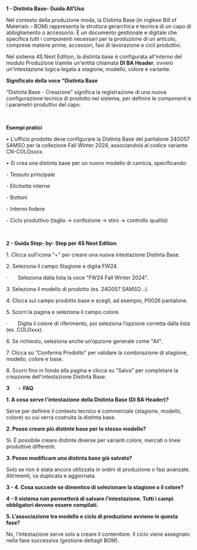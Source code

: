 **1 - Distinta Base- Guida All’Uso**

Nel contesto della produzione moda, la Distinta Base (in inglese Bill of Materials – BOM) rappresenta la struttura gerarchica e tecnica di un capo di abbigliamento o accessorio. È un documento gestionale e digitale che specifica tutti i componenti necessari per la produzione di un articolo, comprese materie prime, accessori, fasi di lavorazione e cicli produttivi.

Nel sistema 4S Next Edition, la distinta base è configurata all'interno del modulo Produzione tramite un'entità chiamata **DI BA Header**, ovvero un'intestazione logica legata a stagione, modello, colore e variante.

**Significato della voce "Distinta Base**

“Distinta Base - Creazione” significa la registrazione di una nuova configurazione tecnica di prodotto nel sistema, per definire le componenti e i parametri produttivi del capo.

 

**Esempi pratici**

• L'ufficio prodotto deve configurare la Distinta Base del pantalone 24G057 SAMSO per la collezione Fall Winter 2024, associandola al codice variante CN-COLOxxxx.

• Si crea una distinta base per un nuovo modello di camicia, specificando:

\- Tessuto principale

\- Etichette interne

\- Bottoni

\- Interno fodere

\- Ciclo produttivo (taglio → confezione → stiro → controllo qualità)

 

**2 - Guida Step- by- Step per 4S Next Edition**

1\. Clicca sull’icona "+" per creare una nuova intestazione Distinta Base.

2\. Seleziona il campo Stagione e digita FW24.

·       Seleziona dalla lista la voce "FW24 Fall Winter 2024".

3\. Seleziona il modello di prodotto (es. 24G057 SAMSO...).

4\. Clicca sul campo prodotto base e scegli, ad esempio, P0026 pantalone.

5\. Scorri la pagina e seleziona il campo colore.

·       Digita il colore di riferimento, poi seleziona l’opzione corretta dalla lista (es. COLOxxx).

6\. Se richiesto, seleziona anche un’opzione generale come "All".

7\. Clicca su “Conferma Prodotto” per validare la combinazione di stagione, modello, colore e base.

8\. Scorri fino in fondo alla pagina e clicca su "Salva" per completare la creazione dell'intestazione Distinta Base.



**3       -  FAQ**

**1. A cosa serve l'intestazione della Distinta Base (DI BA Header)?**

Serve per definire il contesto tecnico e commerciale (stagione, modello, colore) su cui verrà costruita la distinta base.

**2. Posso creare più distinte base per lo stesso modello?**

Sì. È possibile creare distinte diverse per varianti colore, mercati o linee produttive differenti.

**3. Posso modificare una distinta base già salvata?**

Solo se non è stata ancora utilizzata in ordini di produzione o fasi avanzate. Altrimenti, va duplicata e aggiornata.

**3 - 4. Cosa succede se dimentico di selezionare la stagione o il colore?**

**4 - Il sistema non permetterà di salvare l’intestazione. Tutti i campi obbligatori devono essere compilati.**

**5. L’associazione tra modello e ciclo di produzione avviene in questa fase?**

No, l’intestazione serve solo a creare il contenitore. Il ciclo viene assegnato nella fase successiva (gestione dettagli BOM).